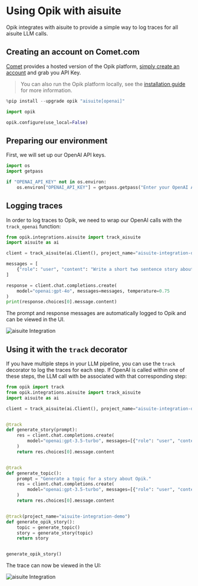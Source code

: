 # Using Opik with aisuite

Opik integrates with aisuite to provide a simple way to log traces for all aisuite LLM calls.


## Creating an account on Comet.com

[Comet](https://www.comet.com/site?from=llm&utm_source=opik&utm_medium=colab&utm_content=openai&utm_campaign=opik) provides a hosted version of the Opik platform, [simply create an account](https://www.comet.com/signup?from=llm&utm_source=opik&utm_medium=colab&utm_content=aisuite&utm_campaign=opik) and grab you API Key.

> You can also run the Opik platform locally, see the [installation guide](https://www.comet.com/docs/opik/self-host/overview/?from=llm&utm_source=opik&utm_medium=colab&utm_content=aisuite&utm_campaign=opik) for more information.


```python
%pip install --upgrade opik "aisuite[openai]"
```


```python
import opik

opik.configure(use_local=False)
```

## Preparing our environment

First, we will set up our OpenAI API keys.


```python
import os
import getpass

if "OPENAI_API_KEY" not in os.environ:
    os.environ["OPENAI_API_KEY"] = getpass.getpass("Enter your OpenAI API key: ")
```

## Logging traces

In order to log traces to Opik, we need to wrap our OpenAI calls with the `track_openai` function:


```python
from opik.integrations.aisuite import track_aisuite
import aisuite as ai

client = track_aisuite(ai.Client(), project_name="aisuite-integration-demo")

messages = [
    {"role": "user", "content": "Write a short two sentence story about Opik."},
]

response = client.chat.completions.create(
    model="openai:gpt-4o", messages=messages, temperature=0.75
)
print(response.choices[0].message.content)
```

The prompt and response messages are automatically logged to Opik and can be viewed in the UI.

![aisuite Integration](https://raw.githubusercontent.com/comet-ml/opik/main/apps/opik-documentation/documentation/fern/img/cookbook/aisuite_trace_cookbook.png)

## Using it with the `track` decorator

If you have multiple steps in your LLM pipeline, you can use the `track` decorator to log the traces for each step. If OpenAI is called within one of these steps, the LLM call with be associated with that corresponding step:


```python
from opik import track
from opik.integrations.aisuite import track_aisuite
import aisuite as ai

client = track_aisuite(ai.Client(), project_name="aisuite-integration-demo")


@track
def generate_story(prompt):
    res = client.chat.completions.create(
        model="openai:gpt-3.5-turbo", messages=[{"role": "user", "content": prompt}]
    )
    return res.choices[0].message.content


@track
def generate_topic():
    prompt = "Generate a topic for a story about Opik."
    res = client.chat.completions.create(
        model="openai:gpt-3.5-turbo", messages=[{"role": "user", "content": prompt}]
    )
    return res.choices[0].message.content


@track(project_name="aisuite-integration-demo")
def generate_opik_story():
    topic = generate_topic()
    story = generate_story(topic)
    return story


generate_opik_story()
```

The trace can now be viewed in the UI:

![aisuite Integration](https://raw.githubusercontent.com/comet-ml/opik/main/apps/opik-documentation/documentation/fern/img/cookbook/aisuite_trace_decorator_cookbook.png)


